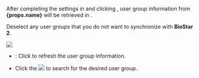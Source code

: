 <Head level={3} hashid={props.hashid}><Cmd sid='settings.activeDirectory.userGroup' /></Head>

After completing the settings in <Cmd sid='settings.activeDirectory.ADServerConfiguration' /> and clicking <Cmd sid='settings.activeDirectory.Connect' />, user group information from <strong>{props.name}</strong> will be retrieved in <Cmd sid='settings.activeDirectory.userGroup' />.

Deselect any user groups that you do not want to synchronize with **BioStar 2**.

<Image src='/img/biostar2-setting-directory-usergroup-filter.png' />

* <Cmd sid='settings.activeDirectory.Refresh' />: Click to refresh the user group information.

* Click the <Image src='/img/menus/ico-search.png' ico alone /> to search for the desired user group.